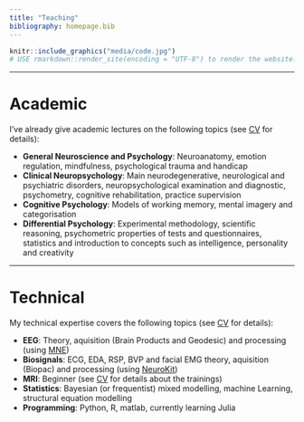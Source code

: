 ```yaml
---
title: "Teaching"
bibliography: homepage.bib
---
```





```r
knitr::include_graphics("media/code.jpg")
# USE rmarkdown::render_site(encoding = "UTF-8") to render the website. Then push with github.
```

--------------------

# Academic



I've already give academic lectures on the following topics (see [CV](https://dominiquemakowski.github.io/about.html) for details):

- **General Neuroscience and Psychology**: Neuroanatomy, emotion regulation, mindfulness, psychological trauma and handicap
- **Clinical Neuropsychology**: Main neurodegenerative, neurological and psychiatric disorders, neuropsychological examination and diagnostic, psychometry, cognitive rehabilitation, practice supervision
- **Cognitive Psychology**: Models of working memory, mental imagery and categorisation
- **Differential Psychology**: Experimental methodology, scientific reasoning, psychometric properties of tests and questionnaires, statistics and introduction to concepts such as intelligence, personality and creativity

--------------------

# Technical



My technical expertise covers the following topics (see [CV](https://dominiquemakowski.github.io/about.html) for details):

- **EEG**: Theory, aquisition (Brain Products and Geodesic) and processing (using [MNE](http://martinos.org/mne/stable/index.html))
- **Biosignals**: ECG, EDA, RSP, BVP and facial EMG theory, aquisition (Biopac) and processing (using [NeuroKit](https://github.com/neuropsychology/NeuroKit.py))
- **MRI**: Beginner (see [CV](https://dominiquemakowski.github.io/about.html) for details about the trainings)
- **Statistics**: Bayesian (or frequentist) mixed modelling, machine Learning, structural equation modelling
- **Programming**: Python, R, matlab, currently learning Julia


<!-- ```{r, out.width = "500px", echo = FALSE, eval = TRUE, fig.align='center'} -->
<!-- knitr::include_graphics("media/conf3.jpg") -->
<!-- ``` -->

